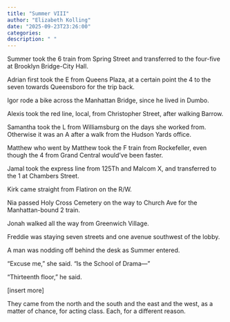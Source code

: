 ```yaml
---
title: "Summer VIII"
author: "Elizabeth Kolling"
date: "2025-09-23T23:26:00"
categories: 
description: " "
---
```




Summer took the 6 train from Spring Street and transferred to the four-five at Brooklyn Bridge-City Hall.

Adrian first took the E from Queens Plaza, at a certain point the 4 to the seven towards Queensboro for the trip back.

Igor rode a bike across the Manhattan Bridge, since he lived in Dumbo. 

Alexis took the red line, local, from Christopher Street, after walking Barrow. 

Samantha took the L from Williamsburg on the days she worked from. Otherwise it was an A after a walk from the Hudson Yards office. 

Matthew who went by Matthew took the F train from Rockefeller, even though the 4 from Grand Central would’ve been faster. 

Jamal took the express line from 125Th and Malcom X, and transferred to the 1 at Chambers Street.

Kirk came straight from Flatiron on the R/W.

Nia passed Holy Cross Cemetery on the way to Church Ave for the Manhattan-bound 2 train.

Jonah walked all the way from Greenwich Village. 

Freddie was staying seven streets and one avenue southwest of the lobby. 

A man was nodding off behind the desk as Summer entered.

“Excuse me,” she said. “Is the School of Drama—”

“Thirteenth floor,” he said. 

[insert more]

They came from the north and the south and the east and the west, as a matter of chance, for acting class. Each, for a different reason.